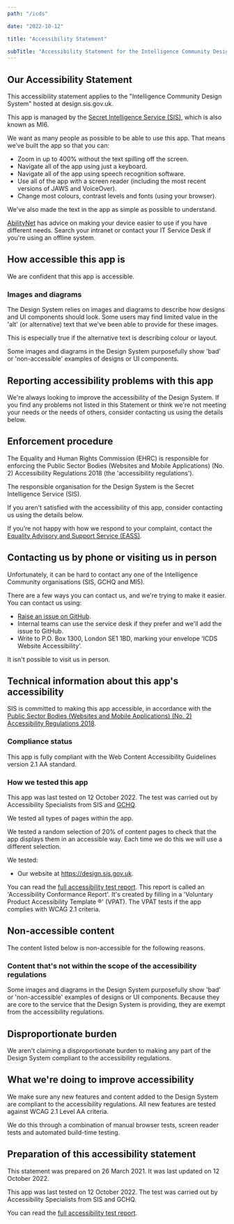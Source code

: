 ```yaml
---
path: "/icds"

date: "2022-10-12"

title: "Accessibility Statement"

subTitle: "Accessibility Statement for the Intelligence Community Design System"
---
```


## Our Accessibility Statement

This accessibility statement applies to the "Intelligence Community Design System" hosted at design.sis.gov.uk.

This app is managed by the [Secret Intelligence Service (SIS)](https://sis.gov.uk), which is also known as MI6.

We want as many people as possible to be able to use this app. That means we’ve built the app so that you can:

- Zoom in up to 400% without the text spilling off the screen.
- Navigate all of the app using just a keyboard.
- Navigate all of the app using speech recognition software.
- Use all of the app with a screen reader (including the most recent versions of JAWS and VoiceOver).
- Change most colours, contrast levels and fonts (using your browser).

We've also made the text in the app as simple as possible to understand.

[AbilityNet](https://mcmw.abilitynet.org.uk) has advice on making your device easier to use if you have different needs. Search your intranet or contact your IT Service Desk if you're using an offline system.

## How accessible this app is

We are confident that this app is accessible.

### Images and diagrams

The Design System relies on images and diagrams to describe how designs and UI components should look. Some users may find limited value in the 'alt' (or alternative) text that we've been able to provide for these images.

This is especially true if the alternative text is describing colour or layout.

Some images and diagrams in the Design System purposefully show 'bad' or 'non-accessible' examples of designs or UI components.

## Reporting accessibility problems with this app

We're always looking to improve the accessibility of the Design System. If you find any problems not listed in this Statement or think we're not meeting your needs or the needs of others, consider contacting us using the details below.

## Enforcement procedure

The Equality and Human Rights Commission (EHRC) is responsible for enforcing the Public Sector Bodies (Websites and Mobile Applications) (No. 2) Accessibility Regulations 2018 (the 'accessibility regulations').

The responsible organisation for the Design System is the Secret Intelligence Service (SIS).

If you aren't satisfied with the accessibility of this app, consider contacting us using the details below.

If you’re not happy with how we respond to your complaint, contact the [Equality Advisory and Support Service (EASS)](https://www.equalityadvisoryservice.com/).

## Contacting us by phone or visiting us in person

Unfortunately, it can be hard to contact any one of the Intelligence Community organisations (SIS, GCHQ and MI5).

There are a few ways you can contact us, and we're trying to make it easier. You can contact us using:

- [Raise an issue on GitHub](https://github.com/mi6/ic-design-system/issues).
- Internal teams can use the service desk if they prefer and we'll add the issue to GitHub.
- Write to P.O. Box 1300, London SE1 1BD, marking your envelope ‘ICDS Website Accessibility’.

It isn't possible to visit us in person.

## Technical information about this app's accessibility

SIS is committed to making this app accessible, in accordance with the [Public Sector Bodies (Websites and Mobile Applications) (No. 2) Accessibility Regulations 2018](https://www.legislation.gov.uk/uksi/2018/952/contents/made).

### Compliance status

This app is fully compliant with the Web Content Accessibility Guidelines version 2.1 AA standard.

### How we tested this app

This app was last tested on 12 October 2022. The test was carried out by Accessibility Specialists from SIS and [GCHQ](https://gchq.gov.uk).

We tested all types of pages within the app.

We tested a random selection of 20% of content pages to check that the app displays them in an accessible way. Each time we do this we will use a different selection.

We tested:

- Our website at https://design.sis.gov.uk.

You can read the <a href="/icds-accessibility-conformance-report-12-10-22.doc" target="_blank">full accessibility test report</a>. This report is called an 'Accessibility Conformance Report'. It's created by filling in a 'Voluntary Product Accessibility Template ®' (VPAT). The VPAT tests if the app complies with WCAG 2.1 criteria.

## Non-accessible content

The content listed below is non-accessible for the following reasons.

### Content that's not within the scope of the accessibility regulations

Some images and diagrams in the Design System purposefully show 'bad' or 'non-accessible' examples of designs or UI components. Because they are core to the service that the Design System is providing, they are exempt from the accessibility regulations.

## Disproportionate burden

We aren't claiming a disproportionate burden to making any part of the Design System compliant to the accessibility regulations.

## What we're doing to improve accessibility

We make sure any new features and content added to the Design System are compliant to the accessibility regulations. All new features are tested against WCAG 2.1 Level AA criteria.

We do this through a combination of manual browser tests, screen reader tests and automated build-time testing.

## Preparation of this accessibility statement

This statement was prepared on 26 March 2021. It was last updated on 12 October 2022.

This app was last tested on 12 October 2022. The test was carried out by Accessibility Specialists from SIS and GCHQ.

You can read the <a href="/icds-accessibility-conformance-report-12-10-22.doc" target="_blank">full accessibility test report</a>.
